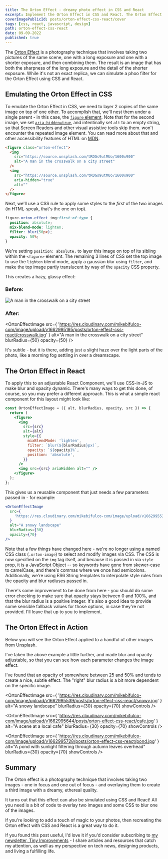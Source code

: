```yaml
---
title: The Orton Effect - dreamy photo effect in CSS and React
excerpt: Implement the Orton Effect in CSS and React. The Orton Effect creates a surreal, dreamy image effect, named after photographer Michael Orton.
coverImagePublicId: posts/orton-effect-css-react/cover
tags: [css, react, javascript, design]
path: orton-effect-css-react
date: 09-09-2022
published: true
---
```


The [Orton Effect](https://www.capturelandscapes.com/orton-effect-explained/) is a photography technique that involves taking two pictures of the same scene, one with a long exposure and one with a shorter exposure, and then combining them. The result is an image that has both the sharpness of the long exposure and the detail of the shorter exposure. While it's not an exact replica, we can simulate a phoo filter for the Orton Effect using CSS and React.

## Emulating the Orton Effect in CSS

To emulate the Orton Effect in CSS, we need to layer 2 copies of the same image on top of one other. To accomplish that, we'll nest them under a single parent - in this case, the [`figure` element](https://developer.mozilla.org/en-US/docs/web/html/element/figure). Note that for the second image, we set [`aria-hidden=true`](https://developer.mozilla.org/en-US/docs/Web/Accessibility/ARIA/Attributes/aria-hidden), and intentinally set `alt` to an empty string, so that Screen Readers and other visual assistive tools skip them. won't encounter the repeated image element. You can read more about that and other accessibility features of HTML on [MDN](https://developer.mozilla.org/en-US/docs/Web/Accessibility/ARIA/Attributes/aria-hidden).

```html
<figure class="orton-effect">
  <img
    src="https://source.unsplash.com/tRDGs9utMUo/1600x900"
    alt="A man in the crosswalk on a city street"
  />
  <img
    src="https://source.unsplash.com/tRDGs9utMUo/1600x900"
    aria-hidden="true"
    alt=""
  />
</figure>
```

Next, we'll use a CSS rule to apply some styles to the _first_ of the two images (in HTML-speak, that's the one on top).

```css
figure.orton-effect img:first-of-type {
  position: absolute;
  mix-blend-mode: lighten;
  filter: blur(50px);
  opacity: 50%;
}
```

We're setting `position: absolute;` to layer this image on top of its sibling within the `<figure>` element. The remaining 3 lines of CSS set the top image to use the `lighten` blend mode, apply a gaussian blur using `filter`, and make the top image partly translucent by way of the `opacity` CSS property.

This creates a hazy, glassy effect:

### Before:

<img
  src="https://res.cloudinary.com/mikebifulco-com/image/upload/v1662995195/posts/orton-effect-css-react/crosswalk.jpg"
  alt="A man in the crosswalk on a city street"
/>

### After:

<OrtonEffectImage
  src={
    'https://res.cloudinary.com/mikebifulco-com/image/upload/v1662995195/posts/orton-effect-css-react/crosswalk.jpg'
  }
  alt="A man in the crosswalk on a city street"
  blurRadius={50}
  opacity={50}
/>

It's subtle - but it is there, adding just a slight haze over the light parts of the photo, like a morning fog settling in over a dreamscape.

## The Orton Effect in React

To apply this to an adjustable React Component, we'll use CSS-in-JS to make blur and opacity dynamic. There's many ways to get this done, of course, so you may prefer a different approach. This is what a simple react component for this layout might look like:

```jsx
const OrtonEffectImage = ({ alt, blurRadius, opacity, src }) => {
  return (
    <figure>
      <img
        src={src}
        alt={alt}
        style={{
          mixBlendMode: 'lighten',
          filter: `blur(${blurRadius}px)`,
          opacity: `${opacity}%`,
          position: 'absolute',
        }}
      />
      <img src={src} ariaHidden alt="" />
    </figure>
  );
};
```

This gives us a reusable component that just needs a few parameters passed in - for example:

```jsx
<OrtonEffectImage
  src={
    'https://res.cloudinary.com/mikebifulco-com/image/upload/v1662995539/posts/orton-effect-css-react/snowy.jpg'
  }
  alt="A snowy landscape"
  blurRadius={30}
  opacity={70}
/>
```

Note that a few things have changed here - we're no longer using a named CSS class (`.orton-image`) to select and modify images via CSS. The CSS is now specified on the `img` tag itself, and because it is passed in via `style` prop, it is a JavaScript Object -- so keywords have gone from skewer-case to camelCase, and there's commas where we once had semicolons. Additionally, we're using ES6 String templates to interpolate style rules from the opacity and blur radiuses passed in.

There's some improvement to be done from here - you should do some error checking to make sure that opacity stays between 0 and 100%, and that the blur radius is a positive integer. It's also a good idea to provide some sensible fallback values for those options, in case they're not provided. I'll leave that up to you to implement.

## The Orton Effect in Action

Below you will see the Orton Effect applied to a handful of other images from Unsplash.

I've taken the above example a little further, and made blur and opacity adjustable, so that you can see how each parameter changes the image effect.

I've found that an opacity of somewhere between 25 and 50% and tends to create a nice, subtle effect. The "right" blur radius is a bit more dependent on the specific image.

<OrtonEffectImage
  src={
    'https://res.cloudinary.com/mikebifulco-com/image/upload/v1662995539/posts/orton-effect-css-react/snowy.jpg'
  }
  alt="A snowy landscape"
  blurRadius={30}
  opacity={70}
  showControls
/>

<OrtonEffectImage
  src={
    'https://res.cloudinary.com/mikebifulco-com/image/upload/v1662995644/posts/orton-effect-css-react/cafe.jpg'
  }
  alt="A scene at a local cafe"
  blurRadius={30}
  opacity={70}
  showControls
/>

<OrtonEffectImage
  src={
    'https://res.cloudinary.com/mikebifulco-com/image/upload/v1662995728/posts/orton-effect-css-react/pond.jpg'
  }
  alt="A pond with sunlight filtering through autumn leaves overhead"
  blurRadius={30}
  opacity={70}
  showControls
/>

## Summary

The Orton effect is a photography technique that involves taking two images - one in focus and one out of focus - and overlaying them to create a third image with a dreamy, ethereal quality.

It turns out that this effect can also be simulated using CSS and React! All you need is a bit of code to overlay two images and some CSS to blur one of the images.

If you're looking to add a touch of magic to your photos, then recreating the Orton effect with CSS and React is a great way to do it.

If you found this post useful, I'd love it if you'd consider subscribing to [my newsletter, Tiny Improvements](https://mikebifulco.com/newsletter) - I share articles and resources that catch my attention, as well as my perspective on tech news, designing products, and living a fulfilling life.
